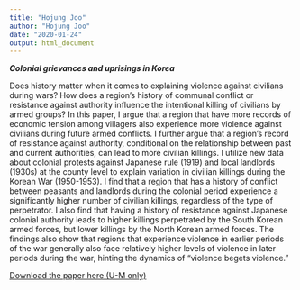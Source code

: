 ```yaml
---
title: "Hojung Joo"
author: "Hojung Joo"
date: "2020-01-24"
output: html_document
---
```


***Colonial grievances and uprisings in Korea***

Does history matter when it comes to explaining violence against civilians during wars? How does a region’s history of communal conflict or resistance against authority influence the intentional killing of civilians by armed groups? In this paper, I argue that a region that have more records of economic tension among villagers also experience more violence against civilians during future armed conflicts. I further argue that a region’s record of resistance against authority, conditional on the relationship between past and current authorities, can lead to more civilian killings. I utilize new data about colonial protests against Japanese rule (1919) and local landlords (1930s) at the county level to explain variation in civilian killings during the Korean War (1950-1953). I find that a region that has a history of conflict between peasants and landlords during the colonial period experience a significantly higher number of civilian killings, regardless of the type of perpetrator. I also find that having a history of resistance against Japanese colonial authority leads to higher killings perpetrated by the South Korean armed forces, but lower killings by the North Korean armed forces. The findings also show that regions that experience violence in earlier periods of the war generally also face relatively higher levels of violence in later periods during the war, hinting the dynamics of “violence begets violence.”

<a href="https://drive.google.com/open?id=1bR9Ja7RIxu0IQtFuIh0N2ZD5wyNRFy4u">Download the paper here (U-M only)</a>\














